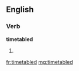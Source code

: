 ==English==

===Verb===
'''timetabled'''

# {{past of|[[timetable]]}}

[[fr:timetabled]]
[[mg:timetabled]]